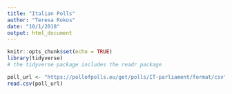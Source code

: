 ```yaml
---
title: "Italian Polls"
author: "Teresa Rokos"
date: "10/1/2018"
output: html_document
---
```


```r
knitr::opts_chunk$set(echo = TRUE)
library(tidyverse)
# the tidyverse package includes the readr package

poll_url <- "https://pollofpolls.eu/get/polls/IT-parliament/format/csv"
read.csv(poll_url)


```

